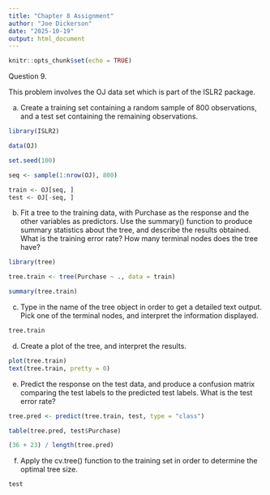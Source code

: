 ```yaml
---
title: "Chapter 8 Assignment"
author: "Joe Dickerson"
date: "2025-10-19"
output: html_document
---
```


```r
knitr::opts_chunk$set(echo = TRUE)
```

Question 9.

This problem involves the OJ data set which is part of the ISLR2 package.

a. Create a training set containing a random sample of 800 observations, and a test set containing the remaining observations.

```r

library(ISLR2)

data(OJ)

set.seed(100)

seq <- sample(1:nrow(OJ), 800)

train <- OJ[seq, ]
test <- OJ[-seq, ]

```

b. Fit a tree to the training data, with Purchase as the response and the other variables as predictors. Use the summary() function to produce summary statistics about the tree, and describe the results obtained. What is the training error rate? How many terminal nodes does the tree have?

```r

library(tree)

tree.train <- tree(Purchase ~ ., data = train)

summary(tree.train)

```

c. Type in the name of the tree object in order to get a detailed text output. Pick one of the terminal nodes, and interpret the information displayed.

```r

tree.train

```

d. Create a plot of the tree, and interpret the results.

```r

plot(tree.train)
text(tree.train, pretty = 0)

```

e. Predict the response on the test data, and produce a confusion
matrix comparing the test labels to the predicted test labels.
What is the test error rate?

```r

tree.pred <- predict(tree.train, test, type = "class")

table(tree.pred, test$Purchase)

(36 + 23) / length(tree.pred)

```

f. Apply the cv.tree() function to the training set in order to determine the optimal tree size.

```r

test


```